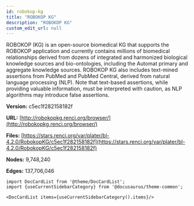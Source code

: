 ```yaml
---
id: robokop-kg
title: "ROBOKOP KG"
description: "ROBOKOP KG"
custom_edit_url: null
---
```





ROBOKOP (KG) is an open-source biomedical KG that supports the ROBOKOP application and currently contains millions of biomedical relationships derived from dozens of integrated and harmonized biological knowledge sources and bio-ontologies, including the Automat primary and aggregate knowledge sources. ROBOKOP KG also includes text-mined assertions from PubMed and PubMed Central, derived from natural language processing (NLP). Note that text-based assertions, while providing valuable information, must be interpreted with caution, as NLP algorithms may introduce false assertions.

**Version:** c5ec1f282158182f

**URL:** [http://robokopkg.renci.org/browser/](http://robokopkg.renci.org/browser/)

**Files:** [https://stars.renci.org/var/plater/bl-4.2.0/RobokopKG/c5ec1f282158182f](https://stars.renci.org/var/plater/bl-4.2.0/RobokopKG/c5ec1f282158182f)

**Nodes:** 9,748,240

**Edges:** 137,706,046





```mdx-code-block
import DocCardList from '@theme/DocCardList';
import {useCurrentSidebarCategory} from '@docusaurus/theme-common';

<DocCardList items={useCurrentSidebarCategory().items}/>
```
      